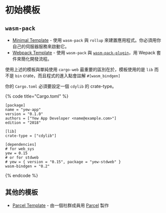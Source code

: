 # 初始模板

## `wasm-pack`

-   [Minimal Template](https://github.com/yewstack/yew-wasm-pack-minimal) - 使用 `wasm-pack` 與 `rollup` 來建置應用程式。你必須用你自己的伺服器服務來啟動它。
-   [Webpack Template](https://github.com/yewstack/yew-wasm-pack-template) - 使用 `wasm-pack` 與 [`wasm-pack-plugin`](https://github.com/wasm-tool/wasm-pack-plugin)，用 Wepack 套件來簡化開發流程。

使用上述的模板與單純使用 `cargo-web` 最重要的區別在於，模板使用的是 `lib` 而不是 `bin` crate，而且程式的進入點會註解 `#[wasm_bindgen]`

你的 `Cargo.toml` 必須要設定一個 `cdylib` 的 crate-type。

{% code title="Cargo.toml" %}

```text
[package]
name = "yew-app"
version = "0.1.0"
authors = ["Yew App Developer <name@example.com>"]
edition = "2018"

[lib]
crate-type = ["cdylib"]

[dependencies]
# for web_sys
yew = 0.15
# or for stdweb
# yew = { version = "0.15", package = "yew-stdweb" }
wasm-bindgen = "0.2"
```

{% endcode %}

## 其他的模板

-   [Parcel Template](https://github.com/spielrs/yew-parcel-template) - 由一個社群成員用 [Parcel](https://parceljs.org/) 製作
